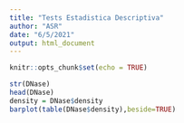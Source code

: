 ```yaml
---
title: "Tests Estadistica Descriptiva"
author: "ASR"
date: "6/5/2021"
output: html_document
---
```


```r
knitr::opts_chunk$set(echo = TRUE)
```
```r
str(DNase)
head(DNase)
density = DNase$density
barplot(table(DNase$density),beside=TRUE)
```

